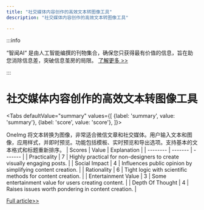 ```yaml
---
title: "社交媒体内容创作的高效文本转图像工具"
description: "社交媒体内容创作的高效文本转图像工具"

---
```



:::info

“智闻AI“ 是由人工智能编撰的刊物集合，确保您只获得最有价值的信息，旨在助您消除信息差，突破信息茧房的局限。  [了解更多 >>](/)

:::

# 社交媒体内容创作的高效文本转图像工具


<Tabs
	defaultValue="summary"
	values={[
	{label: 'summary', value: 'summary'},
	{label: 'score', value: 'score'},
]}>
<TabItem value="summary">


OneImg 将文本转换为图像，非常适合微信文章和社交媒体。用户输入文本和图像，应用样式，并即时预览。功能包括模板、实时预览和导出选项。支持基本的文本格式和标题重新排序。
</TabItem>
<TabItem value="score">
	| Scores     | Value   | Explanation |
	| -------- | ------- | ------- |
	| Practicality  | 7    | Highly practical for non-designers to create visually engaging posts.    |
	| Social Impact | 4     | Influences public opinion by simplifying content creation.    |
	| Rationality    | 6    | Tight logic with scientific methods for content creation.    |
	| Entertainment Value    | 3    | Some entertainment value for users creating content.    |
	| Depth Of Thought    | 4    | Raises issues worth pondering in content creation.    |
</TabItem>
</Tabs>

[Full article>>](https://github.com/ruanyf/weekly/issues/5268)
